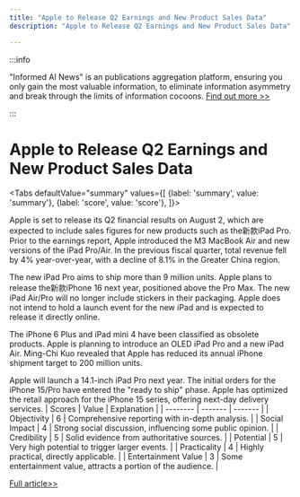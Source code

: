 ```yaml
---
title: "Apple to Release Q2 Earnings and New Product Sales Data"
description: "Apple to Release Q2 Earnings and New Product Sales Data"

---
```



:::info

"Informed AI News" is an publications aggregation platform, ensuring you only gain the most valuable information, to eliminate information asymmetry and break through the limits of information cocoons.  [Find out more >>](/)

:::

# Apple to Release Q2 Earnings and New Product Sales Data


<Tabs
	defaultValue="summary"
	values={[
	{label: 'summary', value: 'summary'},
	{label: 'score', value: 'score'},
]}>
<TabItem value="summary">


Apple is set to release its Q2 financial results on August 2, which are expected to include sales figures for new products such as the新款iPad Pro. Prior to the earnings report, Apple introduced the M3 MacBook Air and new versions of the iPad Pro/Air. In the previous fiscal quarter, total revenue fell by 4% year-over-year, with a decline of 8.1% in the Greater China region.

The new iPad Pro aims to ship more than 9 million units. Apple plans to release the新款iPhone 16 next year, positioned above the Pro Max. The new iPad Air/Pro will no longer include stickers in their packaging. Apple does not intend to hold a launch event for the new iPad and is expected to release it directly online.

The iPhone 6 Plus and iPad mini 4 have been classified as obsolete products. Apple is planning to introduce an OLED iPad Pro and a new iPad Air. Ming-Chi Kuo revealed that Apple has reduced its annual iPhone shipment target to 200 million units.

Apple will launch a 14.1-inch iPad Pro next year. The initial orders for the iPhone 15/Pro have entered the "ready to ship" phase. Apple has optimized the retail approach for the iPhone 15 series, offering next-day delivery services.
</TabItem>
<TabItem value="score">
	| Scores     | Value   | Explanation |
	| -------- | ------- | ------- |
	| Objectivity  | 6    | Comprehensive reporting with in-depth analysis.    |
	| Social Impact | 4     | Strong social discussion, influencing some public opinion.    |
	| Credibility    | 5    | Solid evidence from authoritative sources.    |
	| Potential    | 5    | Very high potential to trigger larger events.    |
	| Practicality    | 4    | Highly practical, directly applicable.    |
	| Entertainment Value    | 3    | Some entertainment value, attracts a portion of the audience.    |
</TabItem>
</Tabs>

[Full article>>](https://readhub.cn/topic/8b0PN8uaPyp)
